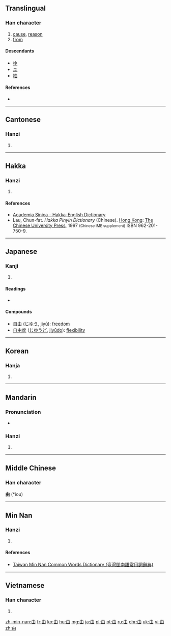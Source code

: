 ==Translingual==

===Han character===
{{Han char|rn=102|rad=田|as=00|sn=5|four=5060<sub>0</sub>|canj=中田 (LW)}}

# [[cause]], [[reason]]
# [[from]]

====Descendants====
* [[ゆ]]
* [[ユ]]
* [[柚]]

====References====
* {{Han ref|kx=0757.010|dkj=21724|dj=1167.020|hdz=42524.020|uh=7531|ud=30001|bh=A5D1|bd=42449}}

----

==Cantonese==

===Hanzi===
{{yue-hanzi|jyut=[[jau4]]|y=yau4}}

# {{defn|lang=yue|sort=田00}}

----

==Hakka==

===Hanzi===
{{hak-hanzi|poj=[[yû]] (yu<sup>5</sup>)|gd=|hpy=yiu2}}

# {{defn|lang=hak|sort=田00}}

====References====
*[http://minhakka.ling.sinica.edu.tw/bkg/hakyin/search.php?DETAIL=1&LIMIT=id=58656&dbname=su_tian_1&graph=2 Academia Sinica - Hakka-English Dictionary]
*Lau, Chun-fat. ''Hakka Pinyin Dictionary'' (Chinese). [[Hong Kong]]: [[w:Chinese University of Hong Kong|The Chinese University Press]], 1997 <small>(Chinese IME supplement)</small> ISBN 962-201-750-9.

----

==Japanese==

===Kanji===
{{ja-kanji|grade=3|rs=田00}}

# {{defn|lang=ja|sort=田00}}

====Readings====
* {{ja-readings|on=[[ゆう]] (yū), [[ゆ]] (yu), [[ゆい]] (yui)|kun=[[よし]] (yoshi), [[よる]] (yoru), [[より]] (yori)|nanori=}}

====Compounds====
* [[自由]] ([[じゆう]], [[jiyū]]): [[freedom]]
* [[自由度]] ([[じゆうど]], [[jiyūdo]]): [[flexibility]]

----

==Korean==

===Hanja===
{{ko-hanja|hangeul=유|eumhun=|rv=yu|mr=yu|y=yu}}

# {{defn|lang=ko|sort=田00}}

----

==Mandarin==

===Pronunciation===
* {{audio|Zh-yóu.ogg|Audio|lang=cmn}}

===Hanzi===
{{cmn-hanzi|pin=[[yóu]] ([[you2]])|wg=yu<sup>2</sup>}}

# {{defn|lang=cmn|sort=田00}}

----

==Middle Chinese==
===Han character===
'''由''' (*iou)<!--note: asterisk indicates that this character appears more than four times in the Tang Dynasty corpus of literature-->

----

==Min Nan==

===Hanzi===
{{nan-hanzi|tlpa=iû (iu<sup>5</sup>)}}

# {{defn|lang=nan|sort=田00}}

====References====
*[http://twblg.dict.edu.tw/holodict_new/result_detail.jsp?n_no=1856&curpage=1&sample=%E7%94%B1&radiobutton=1&querytarget=1&limit=20&pagenum=1&rowcount=6 Taiwan Min Nan Common Words Dictionary (臺灣閩南語常用詞辭典)]

----

==Vietnamese==

===Han character===
{{vi-hantu|[[do]], [[dô]], [[ro]], [[sân]]|rs=田00}}

# {{defn|lang=vi|sort=田00}}

[[zh-min-nan:由]]
[[fr:由]]
[[ko:由]]
[[hu:由]]
[[mg:由]]
[[ja:由]]
[[pl:由]]
[[pt:由]]
[[ru:由]]
[[chr:由]]
[[uk:由]]
[[vi:由]]
[[zh:由]]